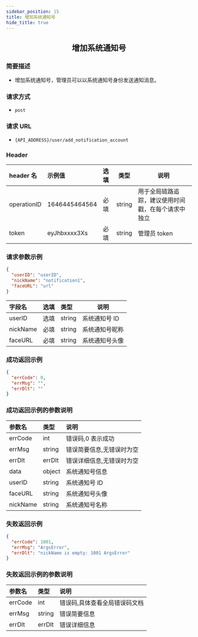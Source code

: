 ```yaml
---
sidebar_position: 15
title: 增加系统通知号
hide_title: true
---
```


<center>

## 增加系统通知号

</center>

### 简要描述

- 增加系统通知号，管理员可以以系统通知号身份发送通知消息。

### 请求方式

- `post`

### 请求 URL

- `{API_ADDRESS}/user/add_notification_account`

### Header

| header 名   | 示例值        | 选填 | 类型   | 说明                         |
| :---------- | :------------ | :--- | ------ | ---------------------------- |
| operationID | 1646445464564 | 必填 | string | 用于全局链路追踪，建议使用时间戳，在每个请求中独立 |
| token       | eyJhbxxxx3Xs  | 必填 | string | 管理员 token                 |

### 请求参数示例

```json
{
  "userID": "userID",
  "nickName": "notification1",
  "faceURL": "url"
}
```

| 字段名   | 选填 | 类型   | 说明           |
| :------- | :--- | :----- | -------------- |
| userID   | 选填 | string | 系统通知号 ID  |
| nickName | 必填 | string | 系统通知号昵称 |
| faceURL  | 必填 | string | 系统通知号头像 |

### 成功返回示例

```json
{
  "errCode": 0,
  "errMsg": "",
  "errDlt": ""
}
```

### 成功返回示例的参数说明

| 参数名   | 类型   | 说明                      |
| :------- | :----- | :------------------------ |
| errCode  | int    | 错误码,0 表示成功         |
| errMsg   | string | 错误简要信息,无错误时为空 |
| errDlt   | errDlt | 错误详细信息,无错误时为空 |
| data     | object | 系统通知号信息            |
| userID   | string | 系统通知号 ID             |
| faceURL  | string | 系统通知号头像            |
| nickName | string | 系统通知号名称            |

### 失败返回示例

```json
{
  "errCode": 1001,
  "errMsg": "ArgsError",
  "errDlt": "nickName is empty: 1001 ArgsError"
}
```

### 失败返回示例的参数说明

| 参数名  | 类型   | 说明                          |
| :------ | :----- | :---------------------------- |
| errCode | int    | 错误码,具体查看全局错误码文档 |
| errMsg  | string | 错误简要信息                  |
| errDlt  | errDlt | 错误详细信息                  |
